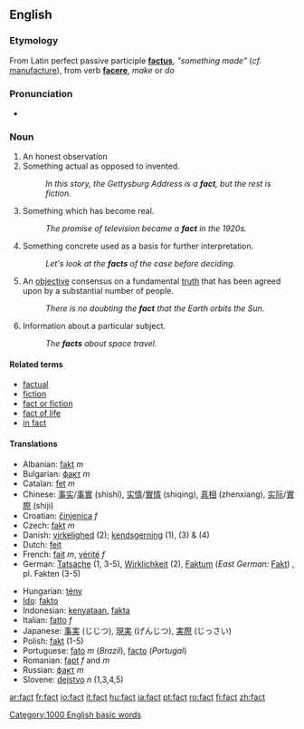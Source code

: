 {{wikipedia}}
==English==

{{rank|least|person|case|313|fact|known|thee|hope}}

===Etymology===
From Latin perfect passive participle '''[[factus]]''', ''"something made"'' (''cf.'' [[manufacture]]), from verb '''[[facere]]''', ''make'' or ''do''

===Pronunciation===
*{{audio|en-us-fact.ogg|Audio (US)}}

===Noun===
{{en-noun}}

# An honest observation
# Something actual as opposed to invented.
#: ''In this story, the Gettysburg Address is a '''fact''', but the rest is fiction.''
# Something which has become real.
#: ''The promise of television became a '''fact''' in the 1920s.''
# Something concrete used as a basis for further interpretation.
#: ''Let's look at the '''facts''' of the case before deciding.''
# An [[objective]] consensus on a fundamental [[truth]] that has been agreed upon by a substantial number of people.
#: ''There is no doubting the '''fact''' that the Earth orbits the Sun.''
# Information about a particular subject.
#:''The '''facts''' about space travel.''

====Related terms====
*[[factual]]
*[[fiction]]
*[[fact or fiction]]
*[[fact of life]]
*[[in fact]]

====Translations====
{{rfc-trans}}
{{top}}
*Albanian: [[fakt]] ''m''
*Bulgarian: [[факт]] ''m''
*Catalan: [[fet]] ''m''
*Chinese: [[事实]]/[[事實]] (shìshí), [[实情]]/[[實情]] (shiqing), [[真相]] (zhenxiang), [[实际]]/[[實際]] (shiji)
*Croatian: [[činjenica]] ''f''
*Czech: [[fakt]] ''m''
*Danish: [[virkelighed]] (2); [[kendsgerning]] (1), (3) & (4)
*Dutch: [[feit]]
*French: [[fait]] ''m'', [[vérité]] ''f''
*German: [[Tatsache]] {{f}} (1, 3-5), [[Wirklichkeit]] {{f}} (2), [[Faktum]] (''East German:'' [[Fakt]]) {{n}}, pl. Fakten  (3-5)
{{mid}}
*Hungarian: [[tény]]
*[[Ido]]: [[fakto]]
*Indonesian: [[kenyataan]], [[fakta]]
*Italian: [[fatto]] ''f''
*Japanese: [[事実]] (じじつ), [[現実]] (げんじつ), [[実際]] (じっさい)
*Polish: [[fakt]] {{m}} (1-5)
*Portuguese: [[fato]] ''m'' (''Brazil''), [[facto]] (''Portugal'')
*Romanian: [[fapt]] ''f'' and ''m''
*Russian: [[факт]] ''m''
*Slovene: [[dejstvo]] ''n'' (1,3,4,5)
{{bottom}}
[[Category:1000 English basic words]]

[[ar:fact]]
[[fr:fact]]
[[io:fact]]
[[it:fact]]
[[hu:fact]]
[[ja:fact]]
[[pt:fact]]
[[ro:fact]]
[[fi:fact]]
[[zh:fact]]